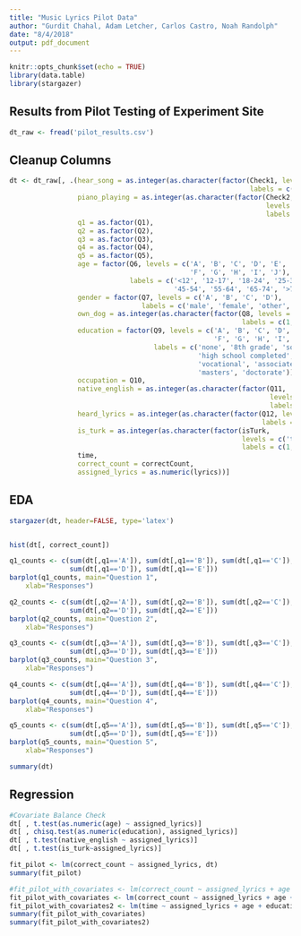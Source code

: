 ```yaml
---
title: "Music Lyrics Pilot Data"
author: "Gurdit Chahal, Adam Letcher, Carlos Castro, Noah Randolph"
date: "8/4/2018"
output: pdf_document
---
```


```r
knitr::opts_chunk$set(echo = TRUE)
library(data.table)
library(stargazer)
```

## Results from Pilot Testing of Experiment Site

```r
dt_raw <- fread('pilot_results.csv')
```

## Cleanup Columns

```r
dt <- dt_raw[, .(hear_song = as.integer(as.character(factor(Check1, levels = c('A', 'B'),
                                                            labels = c(1, 0)))), 
                 piano_playing = as.integer(as.character(factor(Check2, 
                                                                levels = c('A', 'B'), 
                                                                labels = c(1, 0)))),
                 q1 = as.factor(Q1), 
                 q2 = as.factor(Q2), 
                 q3 = as.factor(Q3),
                 q4 = as.factor(Q4),
                 q5 = as.factor(Q5),
                 age = factor(Q6, levels = c('A', 'B', 'C', 'D', 'E',
                                             'F', 'G', 'H', 'I', 'J'),
                              labels = c('<12', '12-17', '18-24', '25-34', '35-44',
                                         '45-54', '55-64', '65-74', '>75', 'decline')),
                 gender = factor(Q7, levels = c('A', 'B', 'C', 'D'), 
                                 labels = c('male', 'female', 'other', 'decline')),
                 own_dog = as.integer(as.character(factor(Q8, levels = c('A', 'B'), 
                                                          labels = c(1, 0)))),
                 education = factor(Q9, levels = c('A', 'B', 'C', 'D', 'E', 
                                                   'F', 'G', 'H', 'I', 'J'), 
                                    labels = c('none', '8th grade', 'some high school',
                                               'high school completed', 'some college', 
                                               'vocational', 'associates', 'bachelors', 
                                               'masters', 'doctorate')),
                 occupation = Q10, 
                 native_english = as.integer(as.character(factor(Q11, 
                                                                 levels = c('A', 'B'), 
                                                                 labels = c(1, 0)))), 
                 heard_lyrics = as.integer(as.character(factor(Q12, levels = c('A', 'B'),
                                                               labels = c(1, 0)))),
                 is_turk = as.integer(as.character(factor(isTurk, 
                                                          levels = c('true', 'null'),
                                                          labels = c(1, 0)))),
                 time, 
                 correct_count = correctCount, 
                 assigned_lyrics = as.numeric(lyrics))]
```

## EDA

```r
stargazer(dt, header=FALSE, type='latex')
```
```r

```

```r
hist(dt[, correct_count])
```


```r
q1_counts <- c(sum(dt[,q1=='A']), sum(dt[,q1=='B']), sum(dt[,q1=='C']),
               sum(dt[,q1=='D']), sum(dt[,q1=='E']))  
barplot(q1_counts, main="Question 1",
  	xlab="Responses")
```
```r
q2_counts <- c(sum(dt[,q2=='A']), sum(dt[,q2=='B']), sum(dt[,q2=='C']),
               sum(dt[,q2=='D']), sum(dt[,q2=='E']))  
barplot(q2_counts, main="Question 2",
  	xlab="Responses")
```
```r
q3_counts <- c(sum(dt[,q3=='A']), sum(dt[,q3=='B']), sum(dt[,q3=='C']),
               sum(dt[,q3=='D']), sum(dt[,q3=='E']))  
barplot(q3_counts, main="Question 3",
  	xlab="Responses")
```



```r
q4_counts <- c(sum(dt[,q4=='A']), sum(dt[,q4=='B']), sum(dt[,q4=='C']),
               sum(dt[,q4=='D']), sum(dt[,q4=='E']))  
barplot(q4_counts, main="Question 4",
  	xlab="Responses")
```

```r
q5_counts <- c(sum(dt[,q5=='A']), sum(dt[,q5=='B']), sum(dt[,q5=='C']),
               sum(dt[,q5=='D']), sum(dt[,q5=='E']))  
barplot(q5_counts, main="Question 5",
  	xlab="Responses")
```
```r
summary(dt)
```


## Regression

```r

#Covariate Balance Check
dt[ , t.test(as.numeric(age) ~ assigned_lyrics)]
dt[ , chisq.test(as.numeric(education), assigned_lyrics)]
dt[ , t.test(native_english ~ assigned_lyrics)]
dt[ , t.test(is_turk~assigned_lyrics)]

```


```r
fit_pilot <- lm(correct_count ~ assigned_lyrics, dt)
summary(fit_pilot)
```

```r
#fit_pilot_with_covariates <- lm(correct_count ~ assigned_lyrics + age + education + is_turk + time, dt)
fit_pilot_with_covariates <- lm(correct_count ~ assigned_lyrics + age + education + is_turk, dt)
fit_pilot_with_covariates2 <- lm(time ~ assigned_lyrics + age + education + is_turk, dt)
summary(fit_pilot_with_covariates)
summary(fit_pilot_with_covariates2)
```


